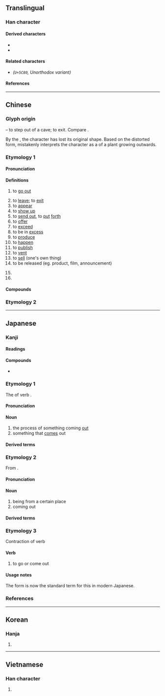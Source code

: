 {{also|岀|齣}}
{{character info/new}}
==Translingual==
{{stroke order|strokes=5}}
{{stroke order|type=animate}}

===Han character===
{{Han char|rn=17|rad=凵|as=03|sn=5|four=22772|canj=UU|ids=⿱屮凵,⿻凵山}}

====Derived characters====
* {{l|mul|[[㑁]], [[咄]], [[𡛛]], [[㤕]], [[拙]], [[泏]], [[昢]], [[朏]], [[胐]], [[柮]], [[炪]], [[䂐]], [[础]], [[𮄬]], [[𮇑]], [[絀]]([[绌]]), [[聉]], [[䖦]], [[袦]], [[𭍨]], [[詘]]([[诎]]), [[貀]], [[趉]], [[𧿺]], [[䠳]], [[鈯]]([[𨱄]]), [[韷]], [[飿]]([[饳]]), [[䭯]], [[黜]]}}
* {{l|mul|[[㔘]], [[䢺]], [[𠀴]], [[𭣩]], [[欪]], [[䪼]], [[䖓]], [[𮧋]], [[屈]], [[㽾]], [[㒴]], [[茁]], [[窋]], [[笜]], [[祟]], [[粜]]}}

====Related characters====
* <font size=4>{{l|mul|[[岀]]}}</font> ''(<code>U+5C80</code>, Unorthodox variant)''

====References====
{{Han ref|kx=0135.110|dkj=01811|dj=0301.070|hdz=10307.080|uh=51FA}}

----

==Chinese==
{{zh-forms}}

===Glyph origin===
{{Han etyl}}

{{Han compound|止|凵|ls=ic|t1=foot|t2=cave}} – to step out of a cave; to exit. Compare {{zh-l|*各}}.

By the {{w|Qin dynasty}}, the character has lost its original shape. Based on the distorted form, ''{{w|Shuowen}}'' mistakenly interprets the character as a {{liushu|p|nocap=1}} of a plant growing outwards.

===Etymology 1===

====Pronunciation====
{{zh-pron
|m=chū
|m-s=
|c=ceot1
|c-t=
|g=
|h=pfs=chhut;gd=cud5
|j=
|mb=chṳ̆
|md=chók
|mn=chhut
|mn-t=cug4
|w=4tsheq
|x=
|mc=y
|oc=y
|ma=y
|cat=v,a,part
}}

====Definitions====
{{zh-hanzi}}

# to [[go out]]
#: {{zh-ant|入}}
# to [[leave]]; to [[exit]]
# to [[appear]]
# to [[show up]]
# to [[send out]], to [[put]] [[forth]]
# to [[offer]]
# to [[exceed]]
# to be in [[excess]]
# to [[produce]]
# to [[happen]]
# to [[publish]]
# to [[vent]]
# to [[sell]] (one's own thing)
# to be released (eg. product, film, announcement)
#: {{zh-x|@Windows&#32;10 已經 出 咗 一年|Windows 10 has already been '''out''' for a year|C}}
# {{n-g|Particle placed after verbs to indicate an outward movement.}}
# {{n-g|Particle placed after verbs to indicate a completed action.}}

====Compounds====
{{zh-der|退出|出生|七出|不出|並出|交出|付出|伸出|偏出|傑出|拿出|公出|六出|凸出|出世|出乘|出事|出亡|出人|出仕|出任|出使|出來|出倒|出借|出價|出入|出兵|出典|出出|出列|出力|出動|出勤|出去|出口|出名|出品|出售|出喪|出國|出土|出堂|出場|出塞|出塵|出境|出外|出奇|出奔|出妻|出姓|出婦|出嫁|出官|出定|出宰|出家|出尖|出局|出山|出岔|出工|出差|出師|出席|出幼|出店|出庭|出廠|出彩|出征|出心|出恭|出息|出戰|出戶|出手|出招|出挑|出擊|出操|出教|出斬|出景|出書|出月|出材|出格|出梅|出榜|出橐|出殃|出殯|出氣|出水|出汗|出沒|出注|出洋|出活|出浴|出海|出涕|出清|出港|出溜|出火|出熱|出爐|出版|出獄|出獵|出現|出產|出發|出的|出監|出盤|出眾|出示|出神|出科|出租|出笏|出籍|出籠|出粗|出糗|出糧|出糶|出納|出結|出線|出繼|出缺|出群|出聲|出脫|出臺|出航|出色|出芽|出苗|出草|出落|出處|出號|出蟄|出血|出行|出言|出記|出訪|出訴|出診|出讓|出豁|出貨|出資|出賣|出賽|出贅|出走|出超|出路|出跳|出身|出車|出軌|出巡|出迎|出逃|出遊|出道|出醜|出金|出錢|出錯|出門|出閣|出關|出院|出陣|出險|出面|出韻|出頂|出項|出頭|出題|出飯|出首|出馬|出齊|刊出|勻出|售出|外出|失出|娩出|嫡出|將出|展出|庶出|復出|悟出|拔出|招出|指出|掏出|掛出|推出|提出|揪出|搬出|撥出|播出|擊出|擺出|支出|故出|旁出|日出|月出|析出|正出|歧出|歲出|淡出|測出|湧出|滑出|滲出|演出|無出|燕出|爆出|爬出|特出|現出|登出|發出|百出|看出|秀出|突出|糶出|縱出|蜂出|蟲出|讓出|超出|跳出|躄出|輩出|輸出|迸出|逐出|進出|釋出|重出|鋒出|閒出|間出|露出|顯出|騰出|高出|點出|創出|傳出|走出}}

===Etymology 2===
{{zh-see|齣}}

{{zh-cat|Beginning}}

----

==Japanese==

===Kanji===
{{ja-kanji|grade=1|rs=凵03}}
{{ja-kanji|grade=3|rs=老04|kyu=者}}

====Readings====
{{ja-readings
|goon=しゅち<しゆち, すい
|kanon=しゅつ<しゆつ, すい
|kun=で-, で-る, だ-す, い-ず<い-づ, い-だす, い-でる
}}

====Compounds====
{{der-top|Compounds}}
* {{ja-r|出%湯|いで%ゆ}}

{{der-bottom}}

===Etymology 1===
{{ja-kanjitab|yomi=k|で}}
The {{m|ja|連用形|tr=ren'yōkei||continuative or stem form}} of verb {{m|ja|出る|tr=deru||to come out}}.

====Pronunciation====
{{ja-pron|yomi=k|で|acc=0|acc_ref=DJR,NHK|acc2=1|acc2_ref=DJR,NHK}}

====Noun====
{{ja-noun|で}}

# the process of something coming [[out]]
# something that [[come]]s out

====Derived terms====
{{der2|lang=ja|title=Terms derived from {{ja-r|出|で}}
|{{ja-r|出%花|で%ばな}}
|{{ja-r|出%会|で%あい}}
|{{ja-r|出%格%子|で%ごう%し}}
|{{ja-r|出%額|で%びたい}}
|{{ja-r|出%掛|で%かけ}}
|{{ja-r|出%稽%古|で%げい%こ|[[home]] [[tutoring]]}}
|{{ja-r|出%口|で%ぐち|[[exit]]; [[outlet]]}}
|{{ja-r|出%際|で%ぎわ}}
|{{ja-r|出%歯|で%ば}}, {{ja-r|出っ歯|でっぱ}}
|{{ja-r|出%汁|で%じる}}, {{ja-r|出%汁|だ%し|[[dashi]], [[broth]]}}
|{{ja-r|出%城|で%じろ}}
|{{ja-r|出%刃|で%ば}}
|{{ja-r|出%水|で%みず}}
|{{ja-r|出%先|で%さき}}
|{{ja-r|出%窓|で%まど}}
|{{ja-r|出%足|で%あし}}
|{{ja-r|出%鱈%目|で%たら%め|[[nonsensical]]; [[haphazard]]}}
|{{ja-r|出%潮|で%しお}}
|{{ja-r|出%入|で%いり|[[income]] and [[expenses]]; free [[association]]s}}
|{{ja-r|出%番|で%ばん|one's [[turn]]}}
|{{ja-r|出%鼻|で%ばな|[[projecting]] part of a mountain or cape; the [[start]]}}
|{{ja-r|出%物|で%もの}}
|{{ja-r|出%放%題|で%ほう%だい}}
|{{ja-r|出%方|で%かた}}
|{{ja-r|出%木%年|で%き%どし}}
|{{ja-r|出%目|で%め}}
|{{ja-r|出%様|で%さま}}
|{{ja-r|出%来|で%き}}
|{{ja-r|出%来る|で%きる|[[can]]; be [[finished]] or [[ready]]; be [[made]]}}
|{{ja-r|出%臍|で%べそ}}
}}

===Etymology 2===
{{ja-kanjitab|yomi=o|しゅつ}}

From {{bor|ja|ltc|sort=しゅつ|-}} {{ltc-l|出|to go or come out|id=2}}.

====Pronunciation====
{{ja-pron|yomi=kanon|しゅつ|acc=2|acc_ref=DJR}}

====Noun====
{{ja-noun|しゅつ}}

# being from a certain place
# coming out

====Derived terms====
{{der2|lang=ja|title=Terms derived from {{ja-r|出%|しゅつ%}}
|{{ja-r|出%所|しゅっ%しょ|(Buddhist) [[priest]], [[bonze]]}}
|{{ja-r|出%演|しゅつ%えん|[[appearance]] (as on a stage or on TV), [[performance]]}}
|{{ja-r|出%家|しゅっ%け}}
|{{ja-r|出%火|しゅっ%か|[[outbreak]] of [[fire]]}}
|{{ja-r|出%荷|しゅっ%か|[[shipping]]}}
|{{ja-r|出%芽|しゅつ%が}}
|{{ja-r|出%駕|しゅつ%が}}
|{{ja-r|出%殻|しゅっ%こく}}
|{{ja-r|出%棺|しゅっ%かん}}
|{{ja-r|出%監|しゅっ%かん}}
|{{ja-r|出%願|しゅつ%がん|[[application]] (a verbal or written request)}}
|{{ja-r|出%渠|しゅっ%きょ}}
|{{ja-r|出%漁|しゅつ%りょう}}
|{{ja-r|出%漁|しゅつ%ぎょ}}
|{{ja-r|出%京|しゅっ%きょう}}
|{{ja-r|出%郷|しゅつ%ごう}}
|{{ja-r|出%勤|しゅっ%きん|going to work}}
|{{ja-r|出%金|しゅっ%きん}}
|{{ja-r|出%群|しゅつ%ぐん}}
|{{ja-r|出%軍|しゅつ%ぐん}}
|{{ja-r|出%撃|しゅつ%げき|[[sortie]]}}
|{{ja-r|出%欠|しゅっ%けつ|[[attendance]], [[roll call]]}}
|{{ja-r|出%血|しゅっ%けつ|[[hemorrhage]], [[bleeding]]; [[loss]] in [[business]]}}
|{{ja-r|出%現|しゅつ%げん|[[appearance]], [[entrance]], [[revealing]]}}
|{{ja-r|出%庫|しゅっ%こ}}
|{{ja-r|出%御|しゅつ%ぎょ}}
|{{ja-r|出%向|しゅっ%こう}}
|{{ja-r|出%校|しゅっ%こう}}
|{{ja-r|出%港|しゅっ%こう|ship's [[departure]] from a [[port]]}}
|{{ja-r|出%航|しゅっ%こう|[[sailing]], [[cast off|casting off]]}}
|{{ja-r|出%講|しゅっ%こう}}
|{{ja-r|出%国|しゅつ%ごく|to go [[abroad]]}}
|{{ja-r|出%獄|しゅつ%ごく|to be released from [[prison]]}}
|{{ja-r|出%札|しゅっ%さつ}}
|{{ja-r|出%産|しゅっ%さん|[[childbirth]], [[child-bearing]], giving [[birth]]}}
|{{ja-r|出%仕|しゅつ%じ|to [[take up]] an official [[post]]}}
|{{ja-r|出%師|しゅっ%し|[[dispatch]]ing [[troop]]s}}
|{{ja-r|出%資|しゅっ%し|[[investment]] (contribution of money)}}
|{{ja-r|出%時|しゅつ%じ}}
|{{ja-r|出%自|しゅつ%じ}}
|{{ja-r|出%社|しゅっ%しゃ|to go to [[work]]}}
|{{ja-r|出%場|しゅつ%ば|[[appearance]] on a stage; [[participation]] in a [[competition]]}}
|{{ja-r|出%色|しゅっ%しょく}}
|{{ja-r|出%身|しゅっ%しん|[[hometown]], [[school]] from which one [[graduated]]}}
|{{ja-r|出%陣|しゅつ%じん|going to [[battle]], leaving for the [[front]]}}
|{{ja-r|出%世|しゅっ%せ|[[success]] in life}}
|{{ja-r|出%征|しゅっ%せい|joining a [[military]] and going to [[war]]}}
|{{ja-r|出%生|しゅっ%せい|be [[born]]}}
|{{ja-r|出%精|しゅっ%せい}}
|{{ja-r|出%席|しゅっ%せき|[[attendance]], [[presence]]}}
|{{ja-r|出%船|しゅっ%せん}}
|{{ja-r|出%前|しゅつ%ぜん|[[catering]]; [[food]] supplied to [[order]]}}
|{{ja-r|出%訴|しゅっ%そ}}
|{{ja-r|出%走|しゅっ%そう|[[entry]] in a [[race]]; [[starting]] a race}}
|{{ja-r|出%題|しゅつ%だい}}
|{{ja-r|出%炭|しゅっ%たん}}
|{{ja-r|出%端|しゅっ%たん}}
|{{ja-r|出%超|しゅちょう|[[excess]] of [[export]]s; [[favorable]] [[trade balance]]}}
|{{ja-r|出%陳|しゅちん}}
|{{ja-r|出%廷|しゅっ%てい|[[appearance]] in [[court]]}}
|{{ja-r|出%典|しゅっ%てん|[[authority]], [[source]] (of a quotation etc.)}}
|{{ja-r|出%展|しゅっ%てん}}
|{{ja-r|出%店|しゅっ%てん|[[opening up]] a store; [[setting up]] a food stall}}
|{{ja-r|出%度|しゅつ%ど}}
|{{ja-r|出%土|しゅつ%ど|[[archeological]] [[excavation]]}}
|{{ja-r|出%頭|しゅっ%とう|[[presence]], [[appearance]]; [[turning oneself in|turn in]] to the police}}
|{{ja-r|出%動|しゅっ%きん|going into action, military deployment}}
|{{ja-r|出%納|しゅつ%のう}}
|{{ja-r|出%馬|しゅつ%ば|riding out on a [[horse]]; often to a [[battlefield]]}}
|{{ja-r|出%発|しゅっ%ぱつ|[[departure]]}}
|{{ja-r|出%帆|しゅっ%ぱん}}
|{{ja-r|出%版|しゅっ%ぱん|[[publication]], [[publishing]]}}
|{{ja-r|出%費|しゅっ%ぴ|[[spending]], [[expenditure]]}}
|{{ja-r|出%品|しゅっ%ぴん|putting (a product) on display}}
|{{ja-r|出%府|しゅっ%ぷ}}
|{{ja-r|出%兵|しゅっ%ぺい|[[dispatch]]ing of [[troop]]s}}
|{{ja-r|出%穂|しゅっ%すい}}
|{{ja-r|出%没|しゅつ%ぼつ|to [[infest]], to [[haunt]]}}
|{{ja-r|出%奔|しゅっ%ぽん|[[flight]]; [[elopement]]}}
|{{ja-r|出%門|しゅつ%もん}}
|{{ja-r|出%藍|しゅつ%らん}}
|{{ja-r|出%立|しゅっ%たつ|[[depart]] on a journey}}
|{{ja-r|出%猟|しゅつ%りょう}}
|{{ja-r|出%力|しゅつ%りょく|[[generating]] [[power]], [[output]]}}
|{{ja-r|出%塁|しゅつ%るい|([[baseball]]) [[time]]s on [[base]]}}
|{{ja-r|出%廬|しゅつ%ろ}}
|{{ja-r|出%捐|しゅつ%えん}}
}}

===Etymology 3===
{{ja-kanjitab|yomi=k|ず}}
Contraction of verb {{m|ja|出ず|tr=izu||to go or come out|pos=obsolete}}

====Verb====
{{ja-verb|type=ni|ず|hhira=づ}}

# {{lb|ja|sort=す'|obsolete}} to go or come out

====Usage notes====
The {{m|ja|出る|tr=deru}} form is now the standard term for this in modern Japanese.

===References===
<references/>

----

==Korean==

===Hanja===
{{ko-hanja/new|나다|날|출}}

# {{defn|lang=ko|sort=凵03}}

----

==Vietnamese==

===Han character===
{{vi-hantu|[[xuất]], [[xuý]]|rs=凵03}}

# {{defn|lang=vi|sort=凵03}}